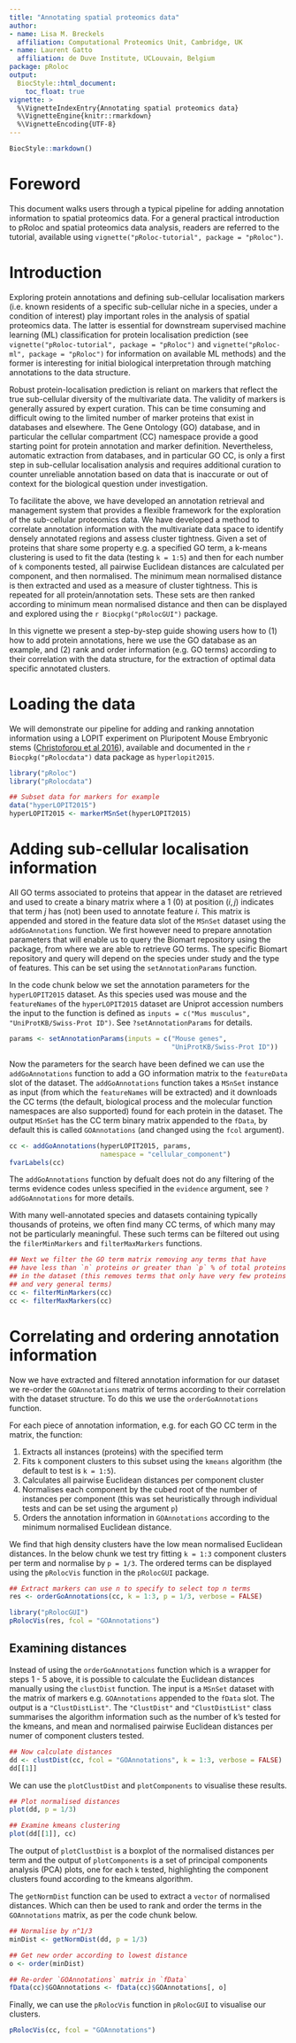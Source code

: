 ```yaml
---
title: "Annotating spatial proteomics data"
author:
- name: Lisa M. Breckels
  affiliation: Computational Proteomics Unit, Cambridge, UK
- name: Laurent Gatto
  affiliation: de Duve Institute, UCLouvain, Belgium
package: pRoloc
output:
  BiocStyle::html_document:
    toc_float: true
vignette: >
  %\VignetteIndexEntry{Annotating spatial proteomics data}
  %\VignetteEngine{knitr::rmarkdown}
  %\VignetteEncoding{UTF-8}
---
```


```r
BiocStyle::markdown()
```

# Foreword {-}

This document walks users through a typical pipeline for adding
annotation information to spatial proteomics data. For a general
practical introduction to pRoloc and spatial proteomics data analysis,
readers are referred to the tutorial, available using
`vignette("pRoloc-tutorial", package = "pRoloc")`.

# Introduction

Exploring protein annotations and defining sub-cellular localisation
markers (i.e. known residents of a specific sub-cellular niche in a
species, under a condition of interest) play important roles in the
analysis of spatial proteomics data. The latter is essential for
downstream supervised machine learning (ML) classification for protein
localisation prediction (see `vignette("pRoloc-tutorial", package =
"pRoloc")` and `vignette("pRoloc-ml", package = "pRoloc")` for
information on available ML methods) and the former is interesting for
initial biological interpretation through matching annotations to the
data structure.

Robust protein-localisation prediction is reliant on markers that
reflect the true sub-cellular diversity of the multivariate data. The
validity of markers is generally assured by expert curation. This can
be time consuming and difficult owing to the limited number of marker
proteins that exist in databases and elsewhere. The Gene Ontology (GO)
database, and in particular the cellular compartment (CC) namespace
provide a good starting point for protein annotation and marker
definition. Nevertheless, automatic extraction from databases, and in
particular GO CC, is only a first step in sub-cellular localisation
analysis and requires additional curation to counter unreliable
annotation based on data that is inaccurate or out of context for the
biological question under investigation.

To facilitate the above, we have developed an annotation retrieval and
management system that provides a flexible framework for the
exploration of the sub-cellular proteomics data. We have developed a
method to correlate annotation information with the multivariate data
space to identify densely annotated regions and assess cluster
tightness. Given a set of proteins that share some property e.g. a
specified GO term, a k-means clustering is used to fit the data
(testing `k = 1:5`) and then for each number of `k` components tested,
all pairwise Euclidean distances are calculated per component, and
then normalised. The minimum mean normalised distance is then
extracted and used as a measure of cluster tightness. This is repeated
for all protein/annotation sets. These sets are then ranked according
to minimum mean normalised distance and then can be displayed and
explored using the `r Biocpkg("pRolocGUI")` package.

In this vignette we present a step-by-step guide showing users how to
(1) how to add protein annotations, here we use the GO database as an
example, and (2) rank and order information (e.g. GO terms) according
to their correlation with the data structure, for the extraction of
optimal data specific annotated clusters.

# Loading the data

We will demonstrate our pipeline for adding and ranking annotation
information using a LOPIT experiment on Pluripotent Mouse Embryonic
stems
([Christoforou et al 2016](http://www.nature.com/ncomms/2016/160112/ncomms9992/full/ncomms9992.html)),
available and documented in the `r Biocpkg("pRolocdata")` data package
as `hyperlopit2015`.

```r
library("pRoloc")
library("pRolocdata")

## Subset data for markers for example
data("hyperLOPIT2015")
hyperLOPIT2015 <- markerMSnSet(hyperLOPIT2015)
```

# Adding sub-cellular localisation information

All GO terms associated to proteins that appear in the dataset are
retrieved and used to create a binary matrix where a 1 (0) at position
$(i,j)$ indicates that term $j$ has (not) been used to annotate
feature $i$. This matrix is appended and stored in the feature data
slot of the `MSnSet` dataset using the `addGoAnnotations` function. We
first however need to prepare annotation parameters that will enable
us to query the Biomart repository using the \Biocpkg{biomaRt}
package, from where we are able to retrieve GO terms. The specific
Biomart repository and query will depend on the species under study
and the type of features. This can be set using the
`setAnnotationParams` function.

In the code chunk below we set the annotation parameters for the
`hyperLOPIT2015` dataset. As this species used was mouse and the
`featureNames` of the `hyperLOPIT2015` dataset are Uniprot accession
numbers the input to the function is defined as `inputs = c("Mus
musculus", "UniProtKB/Swiss-Prot ID")`. See `?setAnnotationParams` for
details.

```r
params <- setAnnotationParams(inputs = c("Mouse genes",
										 "UniProtKB/Swiss-Prot ID"))
```

Now the parameters for the search have been defined we can use the
`addGoAnnotations` function to add a GO information matrix to the
`featureData` slot of the dataset. The `addGoAnnotations` function
takes a `MSnSet` instance as input (from which the `featureNames` will
be extracted) and it downloads the CC terms (the default, biological
process and the molecular function namespaces are also supported)
found for each protein in the dataset. The output `MSnSet` has the CC
term binary matrix appended to the `fData`, by default this is called
`GOAnnotations` (and changed using the `fcol` argument).

```r
cc <- addGoAnnotations(hyperLOPIT2015, params,
					   namespace = "cellular_component")
fvarLabels(cc)
```

The `addGoAnnotations` function by defualt does not do any filtering
of the terms evidence codes unless specified in the `evidence`
argument, see `?addGoAnnotations` for more details.

With many well-annotated species and datasets containing typically
thousands of proteins, we often find many CC terms, of which many may
not be particularly meaningful. These such terms can be filtered out
using the `filerMinMarkers` and `filterMaxMarkers` functions.

```r
## Next we filter the GO term matrix removing any terms that have
## have less than `n` proteins or greater than `p` % of total proteins
## in the dataset (this removes terms that only have very few proteins
## and very general terms)
cc <- filterMinMarkers(cc)
cc <- filterMaxMarkers(cc)
```

# Correlating and ordering annotation information

Now we have extracted and filtered annotation information for our
dataset we re-order the `GOAnnotations` matrix of terms according to
their correlation with the dataset structure. To do this we use the
`orderGoAnnotations` function.

For each piece of annotation information, e.g. for each GO CC term in
the matrix, the function:

1. Extracts all instances (proteins) with the specified term
2. Fits `k` component clusters to this subset using the `kmeans`
   algorithm (the default to test is `k = 1:5`).
3. Calculates all pairwise Euclidean distances per component cluster
4. Normalises each component by the cubed root of the number of
   instances per component (this was set heuristically through
   individual tests and can be set using the argument `p`)
5. Orders the annotation information in `GOAnnotations` according to
   the minimum normalised Euclidean distance.

We find that high density clusters have the low mean normalised
Euclidean distances. In the below chunk we test try fitting `k = 1:3`
component clusters per term and normalise by `p = 1/3`. The ordered
terms can be displayed using the `pRolocVis` function in the
`pRolocGUI` package.

```r
## Extract markers can use n to specify to select top n terms
res <- orderGoAnnotations(cc, k = 1:3, p = 1/3, verbose = FALSE)
```

```r
library("pRolocGUI")
pRolocVis(res, fcol = "GOAnnotations")
```

## Examining distances

Instead of using the `orderGoAnnotations` function which is a wrapper
for steps 1 - 5 above, it is possible to calculate the Euclidean
distances manually using the `clustDist` function. The input is a
`MSnSet` dataset with the matrix of markers e.g. `GOAnnotations`
appended to the `fData` slot. The output is a `"ClustDistList"`. The
`"ClustDist"` and `"ClustDistList"` class summarises the algorithm
information such as the number of k's tested for the kmeans, and mean
and normalised pairwise Euclidean distances per numer of component
clusters tested.

```r
## Now calculate distances
dd <- clustDist(cc, fcol = "GOAnnotations", k = 1:3, verbose = FALSE)
dd[[1]]
```

We can use the `plotClustDist` and `plotComponents` to visualise these results.

```r
## Plot normalised distances
plot(dd, p = 1/3)

## Examine kmeans clustering
plot(dd[[1]], cc)
```

The output of `plotClustDist` is a boxplot of the normalised distances
per term and the output of `plotComponents` is a set of principal
components analysis (PCA) plots, one for each `k` tested, highlighting
the component clusters found according to the kmeans algorithm.

The `getNormDist` function can be used to extract a `vector` of
normalised distances. Which can then be used to rank and order the
terms in the `GOAnnotations` matrix, as per the code chunk below.

```r
## Normalise by n^1/3
minDist <- getNormDist(dd, p = 1/3)

## Get new order according to lowest distance
o <- order(minDist)

## Re-order `GOAnnotations` matrix in `fData`
fData(cc)$GOAnnotations <- fData(cc)$GOAnnotations[, o]
```

Finally, we can use the `pRolocVis` function in `pRolocGUI` to
visualise our clusters.

```r
pRolocVis(cc, fcol = "GOAnnotations")
```
